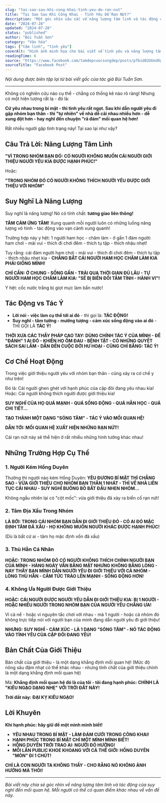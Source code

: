 ```yaml
---
slug: "tai-sao-sau-khi-cong-khai-tinh-yeu-de-ran-nut"
title: "Tại Sao Sau Khi Công Khai - Tình Yêu Dễ Rạn Nứt?"
description: "Một góc nhìn sâu sắc về năng lượng tâm linh và tác động của suy nghĩ đến mối quan hệ tình cảm khi công khai với nhóm bạn."
date: "2024-07-28"
updated: "2024-07-28"
status: "published"
author: "Bùi Tuấn Sơn"
category: "Văn hóa"
tags: ["tâm linh", "tình yêu"]
coverAlt: "Hình ảnh minh họa cho bài viết về tình yêu và năng lượng tâm linh"
readingTime: 6
source: "https://www.facebook.com/tamdepcuocsongdep/posts/pfbid02UUndXguTXCqwFxg756S8RiAUcRSCfyichB5LsgCGzsTYZXhE8WmmrK337daaeQgzl"
sourceTitle: "Facebook Post"
---
```


*Nội dung được biên tập lại từ bài viết gốc của tác giả Bùi Tuấn Sơn.*

---

Không có nghiên cứu nào cụ thể - chẳng có thống kê nào rõ ràng! Nhưng có một hiện tượng rất lạ - đó là:

**Cứ yêu nhau trong bí mật - thì tình yêu rất ngọt. Sau khi dẫn người yêu đi gặp nhóm bạn thân - thì "tự nhiên" về nhà dễ cãi nhau nhiều hơn - dễ xung đột hơn - hay nghĩ đến chuyện "rã đám" mối quan hệ hơn!**

Rất nhiều người gặp tình trạng này! Tại sao lại như vậy?

## Câu Trả Lời: Năng Lượng Tâm Linh

**"VÌ TRONG NHÓM BẠN ĐÓ: CÓ NGƯỜI KHÔNG MUỐN CÁI NGƯỜI GIỚI THIỆU NGƯỜI YÊU KIA ĐƯỢC HẠNH PHÚC!"**

Hoặc:

**"TRONG NHÓM ĐÓ CÓ NGƯỜI KHÔNG THÍCH NGƯỜI YÊU ĐƯỢC GIỚI THIỆU VỚI NHÓM"**

## Suy Nghĩ Là Năng Lượng

Suy nghĩ là năng lượng! Nó có tính chất: **tương giao liên thông!**

**TÂM CẢM ỨNG TÂM!** Xung quanh mỗi người luôn có những luồng năng lượng vô hình - tác động vào vạn cảnh xung quanh!

Trường hợp này y hệt: 1 người ham học - chăm làm - ở gần 1 đám người: ham chơi - mải vui - thích đi chơi đêm - thích tụ tập - thích nhậu nhẹt!

Tuy rằng: cái đám người ham chơi - mải vui - thích đi chơi đêm - thích tụ tập - thích nhậu nhẹt kia - **CHẲNG BẮT CÁI NGƯỜI HAM HỌC CHĂM LÀM KIA PHẢI GIỐNG MÌNH!**

**CHỈ CẦN: Ở CHUNG - SỐNG GẦN - TRẢI QUA THỜI GIAN ĐỦ LÂU - TỰ NGƯỜI HAM HỌC CHĂM LÀM KIA: "SẼ BỊ BIẾN ĐỔI TÂM TÍNH - HÀNH VI"!**

Y hệt: cốc nước trắng bị giọt mực làm bẩn nước!

## Tác Động vs Tác Ý

- **Lời nói - việc làm cụ thể tới ai đó** - thì gọi là: **TÁC ĐỘNG!**
- **Suy nghĩ - tâm tưởng - mường tượng - cảm xúc sống động vào ai đó** - THÌ GỌI LÀ **TÁC Ý!**

**THỜI XƯA CÁC THẦY PHÁP CAO TAY: DÙNG CHÍNH TÁC Ý CỦA MÌNH - ĐỂ "ĐÁNH" 1 AI ĐÓ - KHIẾN HỌ ỐM ĐAU - BỆNH TẬT - CÓ NHỮNG QUYẾT SÁCH SAI LẦM - DẪN ĐẾN CUỘC ĐỜI HƯ HOẠI - CŨNG CHỈ BẰNG: TÁC Ý!**

## Cơ Chế Hoạt Động

Trong việc giới thiệu người yêu với nhóm bạn thân - cũng xảy ra cơ chế y như trên!

Đó là: Cái người ghen ghét với hạnh phúc của cặp đôi đang yêu nhau kia! Hoặc: Cái người không thích người được giới thiệu kia!

**SUY NGHĨ CỦA HỌ QUÁ MẠNH - QUÁ SỐNG ĐỘNG - QUÁ HẰN HỌC - QUÁ CHI TIẾT...**

**TẠO THÀNH MỘT DẠNG "SÓNG TÂM" - TÁC Ý VÀO MỐI QUAN HỆ!**

**DẪN TỚI: MỐI QUAN HỆ XUẤT HIỆN NHỮNG RẠN NỨT!**

Cái rạn nứt này sẽ thể hiện ở rất nhiều những hình tướng khác nhau!

## Những Trường Hợp Cụ Thể

### 1. Người Kém Hồng Duyên
Thường thì người nào kém Hồng Duyên: **YÊU ĐƯƠNG BÍ MẬT THÌ CHẲNG SAO - VỪA GIỚI THIỆU CHO NHÓM BẠN THÂN 1 NHÁT - THÌ VỀ NHÀ LIÊN TỤC CÃI NHAU - SUY NGHĨ BUÔNG BỎ BẮT ĐẦU NHEN NHÓM...**

Không ngẫu nhiên lại có "cột mốc": vừa giới thiệu đã xảy ra biến cố rạn nứt!

### 2. Tâm Địa Xấu Trong Nhóm
**LÀ BỞI: TRONG CÁI NHÓM BẠN DẪN ĐI GIỚI THIỆU ĐÓ - CÓ AI ĐÓ MẶC ĐỊNH TÂM ĐÃ XẤU - HỌ KHÔNG MUỐN NGƯỜI KHÁC ĐƯỢC HẠNH PHÚC!**

(Dù là bất cứ ai - tâm họ mặc định vốn đã xấu)

### 3. Thù Hằn Cá Nhân
**HOẶC: TRONG NHÓM ĐÓ CÓ NGƯỜI KHÔNG THÍCH CHÍNH NGƯỜI BẠN CỦA MÌNH - HÀNG NGÀY VẪN BẰNG MẶT NHƯNG KHÔNG BẰNG LÒNG - NAY THẤY BẠN MÌNH DẪN NGƯỜI YÊU ĐI GIỚI THIỆU VỚI CẢ NHÓM - LÒNG THÙ HẰN - CĂM TỨC TRÀO LÊN MẠNH - SỐNG ĐỘNG HƠN!**

### 4. Không Ưa Người Được Giới Thiệu
**HOẶC: CÁI NGƯỜI ĐƯỢC NGƯỜI YÊU DẪN ĐI GIỚI THIỆU KIA: BỊ 1 NGƯỜI - HOẶC NHIỀU NGƯỜI TRONG NHÓM BẠN CỦA NGƯỜI YÊU CHẲNG ƯA!**

Vì cả nể - hoặc vì nguyên tắc chơi với nhau - mà 1 người - hoặc cả nhóm đó không trực tiếp nói với người bạn của mình đang dẫn người yêu đi giới thiệu!

**NHƯNG: SUY NGHĨ - CẢM XÚC - LÀ 1 DẠNG "SÓNG TÂM" - NÓ TÁC ĐỘNG VÀO TÌNH YÊU CỦA CẶP ĐÔI ĐANG YÊU!**

## Bản Chất Của Giới Thiệu

Bản chất của giới thiệu - là một dạng khẳng định mối quan hệ! (Mức độ nông sâu đậm nhạt có thể khác nhau - nhưng tính chất của giới thiệu chính là một dạng khẳng định mối quan hệ)

Mà: **Khẳng định mối quan hệ đó là của tôi - tôi đang hạnh phúc: CHÍNH LÀ "KIÊU NGẠO DẠNG NHẸ" VỚI TRỜI ĐẤT NÀY!**

**Trời đất này: ĐẠI KỴ KIÊU NGẠO!**

## Lời Khuyên

**Khi hạnh phúc: hãy giữ để một mình mình biết!**

- **YÊU NHAU TRONG BÍ MẬT - LÀM ĐÁM CƯỚI TRONG CÔNG KHAI!**
- **HẠNH PHÚC TRONG BÍ MẬT CHỈ MỘT MÌNH MÌNH BIẾT!**
- **HỒNG DUYÊN TRỜI TRAO AI: NGƯỜI ĐÓ HƯỞNG!**
- **MỖI LẦN PUBLIC KHOE KHOANG VỚI CẢ THẾ GIỚI: HỒNG DUYÊN "MÒN" ĐI 1 CHÚT!**

**CHỈ LÀ CON NGƯỜI TA KHÔNG THẤY - CHO RẰNG NÓ KHÔNG ẢNH HƯỞNG MÀ THÔI!**

---

*Bài viết này chia sẻ góc nhìn về năng lượng tâm linh và tác động của suy nghĩ đến mối quan hệ. Mỗi người có thể có quan điểm khác nhau về vấn đề này.*